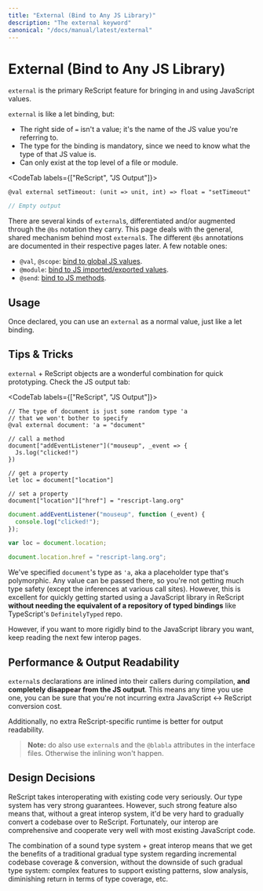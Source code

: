 ```yaml
---
title: "External (Bind to Any JS Library)"
description: "The external keyword"
canonical: "/docs/manual/latest/external"
---
```


# External (Bind to Any JS Library)

`external` is the primary ReScript feature for bringing in and using JavaScript values.

`external` is like a let binding, but:

- The right side of `=` isn't a value; it's the name of the JS value you're referring to.
- The type for the binding is mandatory, since we need to know what the type of that JS value is.
- Can only exist at the top level of a file or module.

<CodeTab labels={["ReScript", "JS Output"]}>

```res example
@val external setTimeout: (unit => unit, int) => float = "setTimeout"
```

```js
// Empty output
```

</CodeTab>

There are several kinds of `external`s, differentiated and/or augmented through the `@bs` notation they carry. This page deals with the general, shared mechanism behind most `external`s. The different `@bs` annotations are documented in their respective pages later. A few notable ones:

- `@val`, `@scope`: [bind to global JS values](bind-to-global-js-values).
- `@module`: [bind to JS imported/exported values](import-from-export-to-js).
- `@send`: [bind to JS methods](bind-to-js-function).

## Usage

Once declared, you can use an `external` as a normal value, just like a let binding.

## Tips & Tricks

`external` + ReScript objects are a wonderful combination for quick prototyping. Check the JS output tab:

<CodeTab labels={["ReScript", "JS Output"]}>

```res example
// The type of document is just some random type 'a
// that we won't bother to specify
@val external document: 'a = "document"

// call a method
document["addEventListener"]("mouseup", _event => {
  Js.log("clicked!")
})

// get a property
let loc = document["location"]

// set a property
document["location"]["href"] = "rescript-lang.org"
```

```js
document.addEventListener("mouseup", function (_event) {
  console.log("clicked!");
});

var loc = document.location;

document.location.href = "rescript-lang.org";
```

</CodeTab>

We've specified `document`'s type as `'a`, aka a placeholder type that's polymorphic. Any value can be passed there, so you're not getting much type safety (except the inferences at various call sites). However, this is excellent for quickly getting started using a JavaScript library in ReScript **without needing the equivalent of a repository of typed bindings** like TypeScript's `DefinitelyTyped` repo.

However, if you want to more rigidly bind to the JavaScript library you want, keep reading the next few interop pages.

## Performance & Output Readability

`external`s declarations are inlined into their callers during compilation, **and completely disappear from the JS output**. This means any time you use one, you can be sure that you're not incurring extra JavaScript \<-> ReScript conversion cost.

Additionally, no extra ReScript-specific runtime is better for output readability.

> **Note:** do also use `external`s and the `@blabla` attributes in the interface files. Otherwise the inlining won't happen.

## Design Decisions

ReScript takes interoperating with existing code very seriously. Our type system has very strong guarantees. However, such strong feature also means that, without a great interop system, it'd be very hard to gradually convert a codebase over to ReScript. Fortunately, our interop are comprehensive and cooperate very well with most existing JavaScript code.

The combination of a sound type system + great interop means that we get the benefits of a traditional gradual type system regarding incremental codebase coverage & conversion, without the downside of such gradual type system: complex features to support existing patterns, slow analysis, diminishing return in terms of type coverage, etc.

